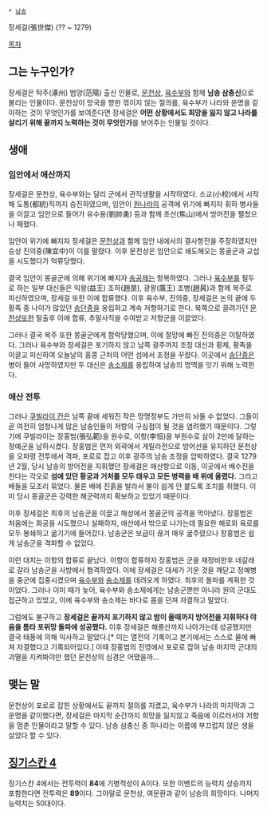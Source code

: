  * [[남송]]

장세걸(張世傑)
(?? ~ 1279)

[[목차]]

== 그는 누구인가? ==

장세걸은  탁주(涿州) 범양(范陽) 출신 인물로, [[문천상]], [[육수부]]와 함께 '''남송 삼충신'''으로 불리는 인물이다. 문천상이 망국을 향한 꺾이지 않는 절의를, 육수부가 나라와 운명을 같이하는 것이 무엇인가를 보여준다면 장세걸은 '''어떤 상황에서도 희망을 잃지 않고 나라를 살리기 위해 끝까지 노력하는 것이 무엇인가'''를 보어주는 인물일 것이다.

== 생애 ==

=== 임안에서 애산까지 ===

장세걸은 문천상, 육수부와는 달리 군에서 관직생활을 시작하였다. 소교(小校)에서 시작해 도통(都統)직까지 승진하였으며, 임안이 [[원나라]]의 공격에 위기에 빠지자 휘하 병사들을 이끌고 임안으로 들어가 유수용(劉帥勇) 등과 함께 초산(焦山)에서 방어전을 펼첬으나 패했다.

임안이 위기에 빠지자 장세걸은 [[문천상]]과 함께 임안 내에서의 결사항전을 주장하였지만 승상 진의중(陳宜中)이 이를 말렸다. 이후 문천상은 임안으로 쇄도해오는 몽골군과 교섭을 시도했다가 억류당했다.

결국 임안이 몽골군에 의해 위기에 빠지자 [[송공제]]는 항복하였다. 그러나 [[육수부]]를 필두로 하는 일부 대신들은 익왕(益王) 조하(趙昰), 광왕(廣王) 조병(趙昺)과 함께 복주로 피신하였으며, 장세걸 또한 이에 합류했다. 이후 육수부, 진의중, 장세걸은 논의 끝에 두 황족 중 나이가 많았던 [[송단종]]을 옹립하고 계속 저항하기로 한다. 북쪽으로 끌려가던 [[문천상]]또한 탈출후 이에 합류, 추밀사직을 수여받고 저항군을 이끌었다.

그러나 결국 복주 또한 몽골군에게 함락당했으며, 이에 절망에 빠진 진의중은 이탈하였다. 그러나 육수부와 장세걸은 포기하지 않고 남쪽 광주까지 조정 대신과 황제, 황족을 이끌고 피신하여 오늘날의 홍콩 근처의 어떤 섬에서 조정을 꾸렸다. 이곳에서 [[송단종]]은 병이 들어 사망하였지만 두 대신은 [[송소제]]를 옹립하여 남송의 명맥을 잇기 위해 노력한다.

=== 애산 전투 ===

그러나 [[쿠빌라이 칸]]은 남쪽 끝에 세워진 작은 망명정부도 가만히 놔둘 수 없었다. 그들이 곧 여전히 엄청나게 많은 남송인들의 저항의 구심점이 될 것을 염려했기 때문이다. 그렇기에 쿠빌라이는 장홍범(張弘範)을 원수로, 이항(李恒)을 부원수로 삼아 2만에 달하는 정예군을 남하시켰다. 장홍범은 먼저 외곽에서 게릴라전으로 방어선을 유지하던 문천상을 오파령 전투에서 격파, 포로로 잡고 이후 광주의 남송 조정을 압박하였다. 결국 1279년 2월, 당시 남송의 방어전을 지휘했던 장세걸은 애산항으로 이동, 이곳에서 배수진을 친다는 각오로 '''섬에 있던 황궁과 거처를 모두 태우고 모든 병력을 배 위에 올렸다.''' 그리고 배들을 모조리 묶었다. 물론 배에 진흙을 발라서 불이 쉽게 안 붙도록 조치를 취했다. 이미 당시 몽골군은 강력한 해군력까지 확보하고 있었기 때문이다.

이후 장세걸은 최후의 남송군을 이끌고 해상에서 몽골군의 공격을 막아냈다. 장홍범은 처음에는 화공을 시도했으나 실패하자, 애산에서 밖으로 나가는데 필요한 해로와 육로를 모두 봉쇄하고 굶기기에 들어갔다. 남송군은 보급이 끊겨 매우 굶주렸으나 장홍범은 쉽게 남송군을 격파할 수 없었다.

이런 대치는 이항의 합류로 끝났다. 이항이 합류하자 장홍범은 군을 재정비한후 네갈래로 갈라 남송군을 사방에서 협격하였다. 이에 장세걸은 대세가 기운 것을 깨닫고 정예병을 중군에 집중시켰으며 [[육수부]]와 [[송소제]]를 데려오게 하였다. 최후의 돌파를 계획한 것이었다. 그러나 이미 때가 늦어, 육수부와 송소제에게는 남송군뿐만 아니라 원의 군대도 접근하고 있었고, 이에 육수부와 송소제는 바다로 몸을 던져 자결하고 말았다. 

그럼에도 불구하고 '''장세걸은 끝까지 포기하지 않고 밤이 올때까지 방어전을 지휘하다 야음을 틈타 포위망 돌파에 성공했다.''' 이후 장세걸은 해릉산까지 나아가는데 성공했지만 결국 태풍에 의해 익사하고 말았다.[* 이는 열전의 기록이고 본기에서는 스스로 물에 빠져 자결했다고 기록되어있다.] 이때 장홍범의 진영에서 포로로 잡혀 남송 마지막 군대의 괴멸을 지켜봐야만 했던 문천상의 심경은 어땠을까...

== 맺는 말 ==

문천상이 포로로 잡힌 상황에서도 끝까지 절의를 지켰고, 육수부가 나라의 마지막과 그 운명을 같이했다면, 장세걸은 마지막 순간까지 희망을 잃지않고 죽음에 이르러서야 저항을 멈춘 인물이라고 말할 수 있다. 남송 삼충신 중 하나라는 이름에 부끄럽지 않은 생을 살았다 할 수 있다.

== [[징기스칸 4]] ==
징기스칸 4에서는 전투력이 '''84'''에 기병적성이 A이다. 또한 이벤트의 능력치 상승까지 포함한다면 전투력은 '''89'''이다. 그야말로 문천상, 여문환과 같이 남송의 희망이다. 나머지 능력치는 50대이다.
